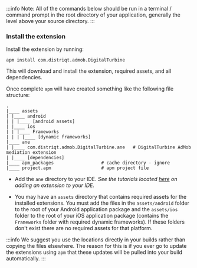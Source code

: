 
:::info 
Note: All of the commands below should be run in a terminal / command prompt in the root directory of your application, generally the level above your source directory.
:::


<SetupAPM />


### Install the extension 

Install the extension by running: 

```
apm install com.distriqt.admob.DigitalTurbine
```

This will download and install the extension, required assets, and all dependencies.

Once complete `apm` will have created something like the following file structure: 

```
.
|____ assets
| |____ android 
| | |____ [android assets]
| |____ ios 
| | |____ Frameworks
| | | |____ [dynamic frameworks]
|____ ane
| |____ com.distriqt.admob.DigitalTurbine.ane	# DigitalTurbine AdMob mediation extension
| |____ [dependencies]
|____ apm_packages					# cache directory - ignore
|____ project.apm					# apm project file
```

- Add the `ane` directory to your IDE. *See the tutorials located [here](/docs/tutorials/getting-started) on adding an extension to your IDE.*

- You may have an `assets` directory that contains required assets for the installed extensions. 
You must add the files in the `assets/android` folder to the root of your Android application package and the `assets/ios` folder to the root of your iOS application package 
(contains the `Frameworks` folder with required dynamic frameworks). If these folders don't exist there are no required assets for that platform.

:::info
We suggest you use the locations directly in your builds rather than copying the files elsewhere. The reason for this is if you ever go to update the extensions using `apm` that these updates will be pulled into your build automatically.
:::





